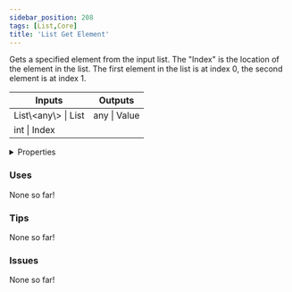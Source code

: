 ```yaml
---
sidebar_position: 208
tags: [List,Core]
title: 'List Get Element'
---
```


Gets a specified element from the input list. The "Index" is the location of the element in the list. The first element in the list is at index 0, the second element is at index 1.



<IChip uuid="e8c5082f-0a75-4025-9679-293bc8d72989"/>

<table><thead><tr><th>Inputs</th><th>Outputs</th></tr></thead><tbody><tr><td>List\&lt;any\&gt; | List</td><td>any | Value</td></tr><tr><td>int | Index</td><td /></tr></tbody></table>

<details>
  <summary>Properties</summary>
  <div>
    <div>
    <table>
      <tbody>
        <tr>
          <td>Is beta required?</td>
          <td>No</td>
        </tr>
        <tr>
          <td>Is chip a trolling risk?</td>
          <td>No</td>
        </tr>
        <tr>
          <td>Is chip a role assignment risk?</td>
          <td>No</td>
        </tr>
        <tr>
          <td>Chip UUID</td>
          <td>e8c5082f-0a75-4025-9679-293bc8d72989</td>
        </tr>
        <tr>
          <td>Room availability</td>
          <td>Available everywhere</td>
        </tr>
      </tbody>
    </table>
    </div>
  </div>
</details>

### Uses

None so far!

### Tips

None so far!

### Issues

None so far!